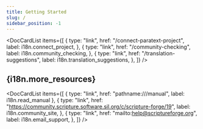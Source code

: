 ```yaml
---
title: Getting Started
slug: /
sidebar_position: -1
---
```



<DocCardList
  items={[
    {
      type: "link",
      href: "/connect-paratext-project",
      label: i18n.connect_project,
    },
    {
      type: "link",
      href: "/community-checking",
      label: i18n.community_checking,
    },
    {
      type: "link",
      href: "/translation-suggestions",
      label: i18n.translation_suggestions,
    },
  ]}
/>

<h2>{i18n.more_resources}</h2>

<DocCardList
  items={[
    { type: "link", href: "pathname:///manual", label: i18n.read_manual },
    {
      type: "link",
      href: "https://community.scripture.software.sil.org/c/scripture-forge/19",
      label: i18n.community_site,
    },
    {
      type: "link",
      href: "mailto:help@scriptureforge.org",
      label: i18n.email_support,
    },
  ]}
/>
